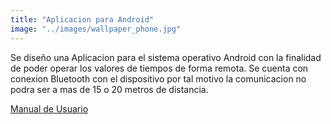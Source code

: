 ```yaml
---
title: "Aplicacion para Android"
image: "../images/wallpaper_phone.jpg"
---
```


Se diseño una Aplicacion para el sistema operativo Android con la finalidad de poder operar los valores de tiempos de forma remota. Se cuenta con conexion Bluetooth con el dispositivo por tal motivo la comunicacion no podra ser a mas de 15 o 20 metros de distancia.

[Manual de Usuario](../files/Manual_APP.pdf)

